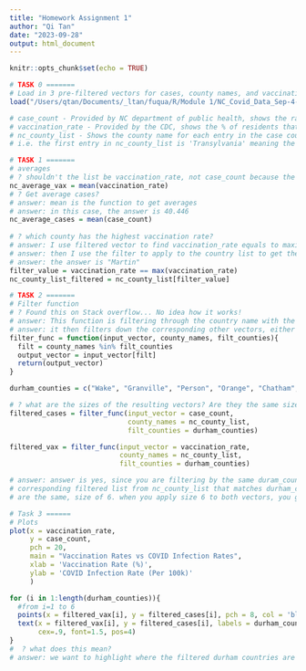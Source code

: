 ---
title: "Homework Assignment 1"
author: "Qi Tan"
date: "2023-09-28"
output: html_document
---

```{r setup, include=FALSE}
knitr::opts_chunk$set(echo = TRUE)
```

```{r Creating Data}
# TASK 0 =======
# Load in 3 pre-filtered vectors for cases, county names, and vaccination rates
load("/Users/qtan/Documents/_ltan/fuqua/R/Module 1/NC_Covid_Data_Sep-4-2021.RData")

# case_count - Provided by NC department of public health, shows the rate of COVID infections per 100k residents by county
# vaccination_rate - Provided by the CDC, shows the % of residents that are fully vaccinated by county
# nc_county_list - Shows the county name for each entry in the case count and vaccination vectors.
# i.e. the first entry in nc_county_list is 'Transylvania' meaning the first value in the case_count and vaccination rate correspond to Transylvania County

# TASK 1 =======
# averages
# ? shouldn't the list be vaccination_rate, not case_count because the name is nc_average_vax ? 
nc_average_vax = mean(vaccination_rate)
# ? Get average cases?
# answer: mean is the function to get averages 
# answer: in this case, the answer is 40.446 
nc_average_cases = mean(case_count) 
  
# ? which county has the highest vaccination rate?
# answer: I use filtered vector to find vaccination_rate equals to maximum vaccination_rate 
# answer: then I use the filter to apply to the country list to get the country name 
# answer: the answer is "Martin" 
filter_value = vaccination_rate == max(vaccination_rate)
nc_county_list_filtered = nc_county_list[filter_value]

# TASK 2 =======
# Filter function
# ? Found this on Stack overflow... No idea how it works!
# answer: This function is filtering through the country name with the filt_countries list 
# answer: it then filters down the corresponding other vectors, either vaccine rate list or case count list 
filter_func = function(input_vector, county_names, filt_counties){
  filt = county_names %in% filt_counties
  output_vector = input_vector[filt]
  return(output_vector)
}

durham_counties = c("Wake", "Granville", "Person", "Orange", "Chatham", "Durham")

# ? what are the sizes of the resulting vectors? Are they the same size?
filtered_cases = filter_func(input_vector = case_count,
                             county_names = nc_county_list, 
                             filt_counties = durham_counties)

filtered_vax = filter_func(input_vector = vaccination_rate,
                           county_names = nc_county_list, 
                           filt_counties = durham_counties)

# answer: answer is yes, since you are filtering by the same duram_countries list. the
# corresponding filtered list from nc_county_list that matches durham_counties 
# are the same, size of 6. when you apply size 6 to both vectors, you get same vector size 6 

# Task 3 ======
# Plots
plot(x = vaccination_rate, 
     y = case_count,
     pch = 20,
     main = "Vaccination Rates vs COVID Infection Rates",
     xlab = 'Vaccination Rate (%)',
     ylab = 'COVID Infection Rate (Per 100k)'
     )

for (i in 1:length(durham_counties)){
  #from i=1 to 6
  points(x = filtered_vax[i], y = filtered_cases[i], pch = 8, col = 'blue')
  text(x = filtered_vax[i], y = filtered_cases[i], labels = durham_counties[i],
       cex=.9, font=1.5, pos=4)
}
#  ? what does this mean?
# answer: we want to highlight where the filtered durham countries are listed, e.g. the 6 countries, their vaccine and case as blue stars, display the country label as well on the plot 
```
